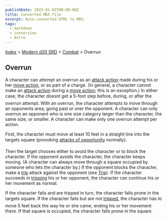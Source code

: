 ```yaml
---
publishDate: 2023-01-02T00:00:00Z
title: Converted MDX File
excerpt: Auto-converted HTML to MDX.
tags:
  - markdown
  - conversion
  - Astro
---
```






[Index](-index) > [Modern d20 SRD](modern-d20-srd-index) > [Combat](modern-d20-srd-combat-index) > Overrun




## Overrun


A character can attempt an overrun as an [attack
  action](modern-d20-srd-combat-attack-actions) made during his or her [move
  action](modern-d20-srd-combat-move-actions), or as part of a charge. (In general, a character cannot make an [attack
  action](modern-d20-srd-combat-attack-actions) during a [move
  action](modern-d20-srd-combat-move-actions); this is an exception.) In either case, the character doesnt get a 5-foot step before, during, or after the overrun attempt. With an overrun, the character attempts to move through an opponents area, going past or over the opponent.  A character can only overrun an opponent who is one size category larger than the character, the same size, or smaller. A character can make only one overrun attempt per action.


First, the character must move at least 10 feet in a straight line into the targets square (provoking [attacks
  of opportunity](modern-d20-srd-combat-attacks-of-opportunity) normally).


Then the target chooses either to avoid the character or to block the character. If the opponent avoids the character, the character keeps moving. (A character can always move through a square occupied by someone who lets the character by.) If the opponent blocks the character, make a [trip](modern-d20-srd-combat-trip) attack against the opponent (see [Trip](modern-d20-srd-combat-trip)). If the character succeeds in [tripping](modern-d20-srd-combat-trip) his or her opponent, the character can continue his or her movement as normal.


If the character fails and are tripped in turn, the character falls prone in the targets square. If the character fails but are not [tripped](modern-d20-srd-combat-trip), the character has to move 5 feet back the way he or she came, ending his or her movement there. If that square is occupied, the character falls prone in the square.



